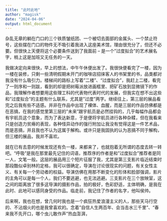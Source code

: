 ```yaml
---
title: "此时此地"
author: "magisk"
date: "2024-04-06"
output: html_document
---
```


杂乱无章的躺在门口的三个铁质皱纸团、一个被切去面部的金属头、一个禁止符号，这些摆在门口的物件无不吸引着我进入这座美术馆，理由很充分了，但还不必要。但很快上天便将这个必要条件送到了我面前 -- 是一个"过度拟合"的艺术展名字，梢上这是加班又无任务的一天。

我做决定向来很快，早上的想法，中午午休便出发了。我很快便看完了一楼，因为一楼在装修，只剩一些清明假期未开门的咖啡店招徕客人的书架里的书，品类都对我没有什么吸引力。楼梯间的路标上写着"二楼"、"过度拟合"，我赶上二楼，看完了一则序和一则跋，看到的却是把树莓派放进画框里、把矿石放到显微镜下的作品，我理解作者想要用这些理工科的代表物代表时代的发展，但我实在想不出这些和"过度拟合"的主题有什么联系，尤其是"过度"两字。继续往上，第三层的展品看完之后我有些不适感。并非在作品中出现了裸体、血腥，而是三层的作品仿佛都是在恶搞，在我的感觉里第三层的"未来"跟宇航员是必然挂钩的，几乎每幅作品都会有宇航员这个意象，而为了表达新意，于是便将宇航员进行各种杂糅，但在我看来只是创造力贫瘠的表现，各种怪异动作的强行附加让我没有觉得这是一件艺术品，而是恶搞，并且我也不认为这属于解构。或许只是我固执的认为恶搞不同于解构，但三楼的展品，我并不喜欢。

就在已有去意的时候发现还有负一楼，来都来了，也就抱着无所谓的态度去转一转吧。"呼吸"是我在那里最先记住的词语，推荐序的作者是和"过度拟合"推荐者是同一人，文笔一般。这层的展品用三个短片征服了我，尤其是第三支影片临近结束时那段酷似卓别林的定格，我可以很确定，导演在讨论很现实的问题，有关女性主义、有关每一个劳动者的权益。导演仿佛在用那不断变化的形体和脸部强调，影片的主角可以是每一个人，我们不要逃避，也无法逃避。三支影片在三个放映室，这之间的距离放了很多这导演的摄影作品，拍的极好，色彩舒适，主体明确，是我在此时、此地可以感同身受的作品。临走前，我记住了作者的名字，他叫侯帅。


后来啊，我也在想，曾几何时我也是一个疯狂热爱浪漫主义的人，那些天马行空的、不沾烟火的也是我曾喜欢的。念着"自信人生两百年、会当击水三千里"、"春来我不先开口，哪个虫儿敢作声"热血澎湃，























